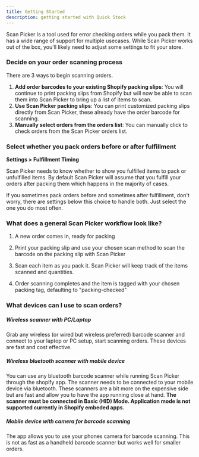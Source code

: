 ```yaml
---
title: Getting Started
description: getting started with Quick Stock
---
```











Scan Picker is a tool used for error checking orders while you pack them. It has a wide range of support for multiple usecases. While Scan Picker works out of the box, you'll likely need to adjust some settings to fit your store.

### Decide on your order scanning process

There are 3 ways to begin scanning orders.
1. **Add order barcodes to your existing Shopify packing slips**: You will continue to print packing slips from Shopify but will now be able to scan them into Scan Picker to bring up a list of items to scan.
2. **Use Scan Picker packing slips**: You can print customized packing slips directly from Scan Picker, these already have the order barcode for scanning.
3. **Manually select orders from the orders list**: You can manually click to check orders from the Scan Picker orders list.

<CardGrid>
  <LinkCard title="Add barcodes to packing slips" href="/scanpickerdocs/packingslips" />
  <LinkCard title="Scan Picker packing slips" href="/scanpickerdocs/packingslipstemplate" />
</CardGrid>

### Select whether you pack orders before or after fulfillment

**Settings > Fulfillment Timing**

Scan Picker needs to know whether to show you fulfilled items to pack or unfulfilled items. By default Scan Picker will assume that you fulfill your orders after packing them which happens in the majority of cases.

If you sometimes pack orders before and sometimes after fulfillment, don't worry, there are settings below this choice to handle both. Just select the one you do most often.

### What does a general Scan Picker workflow look like?

<Steps>

1. A new order comes in, ready for packing

2. Print your packing slip and use your chosen scan method to scan the barcode on the packing slip with Scan Picker

3. Scan each item as you pack it. Scan Picker will keep track of the items scanned and quantities.

4. Order scanning completes and the item is tagged with your chosen packing tag, defaulting to "packing-checked"

</Steps>

### What devices can I use to scan orders?

##### Wireless scanner with PC/Laptop
Grab any wireless (or wired but wireless preferred) barcode scanner and connect to your laptop or PC setup, start scanning orders. These devices are fast and cost effective.

##### Wireless bluetooth scanner with mobile device
You can use any bluetooth barcode scanner while running Scan Picker through the shopify app. The scanner needs to be connected to your mobile device via bluetooth. 
These scanners are a bit more on the expensive side but are fast and allow you to have the app running close at hand. **The scanner must be connected in Basic (HID) Mode. Application mode is not supported currently in Shopify embeded apps.**

##### Mobile device with camera for barcode scanning
The app allows you to use your phones camera for barcode scanning. This is not as fast as a handheld barcode scanner but works well for smaller orders. 

